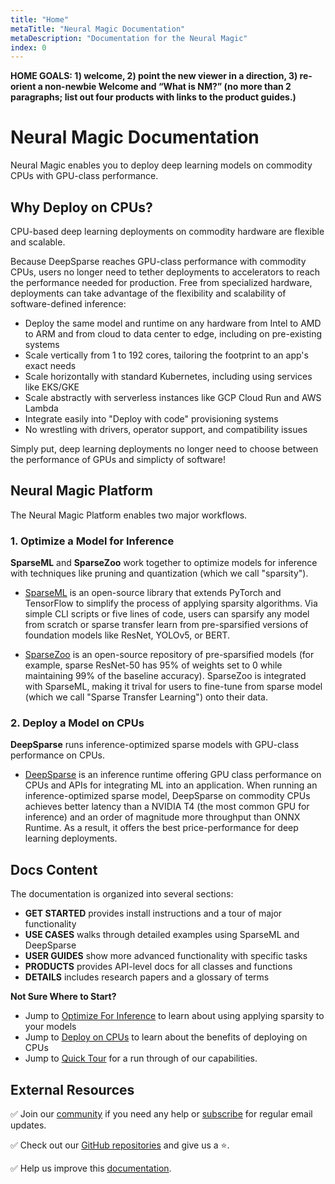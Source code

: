 ```yaml
---
title: "Home"
metaTitle: "Neural Magic Documentation"
metaDescription: "Documentation for the Neural Magic"
index: 0
---
```


**HOME GOALS: 1) welcome, 2) point the new viewer in a direction, 3) re-orient a non-newbie
Welcome and “What is NM?” (no more than 2 paragraphs; list out four products with links to the product 
guides.)**



# Neural Magic Documentation

Neural Magic enables you to deploy deep learning models on commodity CPUs with GPU-class performance.

## Why Deploy on CPUs?

CPU-based deep learning deployments on commodity hardware are flexible and scalable.

Because DeepSparse reaches GPU-class performance with commodity CPUs, users no longer need to tether deployments to
accelerators to reach the performance needed for production. Free from specialized hardware, 
deployments can take advantage of the flexibility and scalability of software-defined inference:
- Deploy the same model and runtime on any hardware from Intel to AMD to ARM and from cloud to data center to edge, including on pre-existing systems
- Scale vertically from 1 to 192 cores, tailoring the footprint to an app's exact needs
- Scale horizontally with standard Kubernetes, including using services like EKS/GKE
- Scale abstractly with serverless instances like GCP Cloud Run and AWS Lambda
- Integrate easily into "Deploy with code" provisioning systems
- No wrestling with drivers, operator support, and compatibility issues

Simply put, deep learning deployments no longer need to choose between the performance of GPUs and simplicty of software!

## Neural Magic Platform

The Neural Magic Platform enables two major workflows.

### 1. Optimize a Model for Inference

**SparseML** and **SparseZoo** work together to optimize models for inference with
techniques like pruning and quantization (which we call "sparsity").

- [SparseML](https://docs.neuralmagic.com/products/sparseml) is an open-source library that extends PyTorch and TensorFlow to simplify the process of 
  applying sparsity algorithms. Via simple CLI scripts or five lines of code, users can sparsify any model from scratch 
  or sparse transfer learn from pre-sparsified versions of foundation models like ResNet, YOLOv5, or BERT.

- [SparseZoo](https://docs.neuralmagic.com/products/sparsezoo) is an open-source repository of pre-sparsified models
  (for example, sparse ResNet-50 has 95% of weights set to 0 while maintaining 99% of the baseline accuracy). SparseZoo is integrated with 
  SparseML, making it trival for users to fine-tune from sparse model (which we call "Sparse Transfer Learning") onto their data.

### 2. Deploy a Model on CPUs

**DeepSparse** runs inference-optimized sparse models with GPU-class performance on CPUs.

- [DeepSparse](https://docs.neuralmagic.com/products/deepsparse) is an inference runtime offering GPU class performance on CPUs and
 APIs for integrating ML into an application. When running an inference-optimized sparse model, DeepSparse on commodity CPUs
 achieves better latency than a NVIDIA T4 (the most common GPU for inference) and an order of magnitude more throughput than 
 ONNX Runtime. As a result, it offers the best price-performance for deep learning deployments.

## Docs Content

The documentation is organized into several sections:

- **GET STARTED** provides install instructions and a tour of major functionality
- **USE CASES** walks through detailed examples using SparseML and DeepSparse
- **USER GUIDES** show more advanced functionality with specific tasks
- **PRODUCTS** provides API-level docs for all classes and functions 
- **DETAILS** includes research papers and a glossary of terms

**Not Sure Where to Start?**
- Jump to [Optimize For Inference](https://docs.neuralmagic.com/index/optimize-workflow) to learn about using applying sparsity to your models
- Jump to [Deploy on CPUs](https://docs.neuralmagic.com/index/deploy-workflow) to learn about the benefits of deploying on CPUs
- Jump to [Quick Tour](https://docs.neuralmagic.com/index/quick-tour) for a run through of our capabilities.

## External Resources

✅ Join our [community](https://join.slack.com/t/discuss-neuralmagic/shared_invite/zt-q1a1cnvo-YBoICSIw3L1dmQpjBeDurQ) if you need any help
or [subscribe](https://neuralmagic.com/deep-sparse-community/#subscribe) for regular email updates.

✅ Check out our [GitHub repositories](https://github.com/neuralmagic) and give us a ⭐.

✅ Help us improve this [documentation](https://github.com/neuralmagic/docs).
